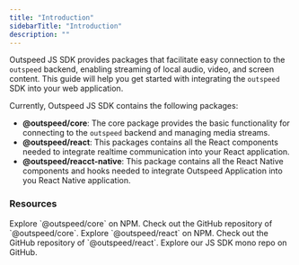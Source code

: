 ```yaml
---
title: "Introduction"
sidebarTitle: "Introduction"
description: ""
---
```


Outspeed JS SDK provides packages that facilitate easy connection to the `outspeed` backend,
enabling streaming of local audio, video, and screen content. This guide will help you get started with integrating
the `outspeed` SDK into your web application.

Currently, Outspeed JS SDK contains the following packages:

- **@outspeed/core**: The core package provides the basic functionality for connecting to the `outspeed` backend and managing media streams.
- **@outspeed/react**: This packages contains all the React components needed to integrate realtime communication into your React application.
- **@outspeed/reacct-native**: This package contains all the React Native components and hooks needed to integrate Outspeed Application into you React Native application.

### Resources

<CardGroup cols={2}>
  <Card
    title="@outspeed/core"
    icon="npm"
    iconType="solid"
    href="https://www.npmjs.com/package/@outspeed/core"
  >
    Explore `@outspeed/core` on NPM.
  </Card>
  <Card
    title="GitHub"
    icon="github"
    iconType="solid"
    href="https://github.com/outspeed-ai/outspeed-js/tree/main/packages/core"
  >
    Check out the GitHub repository of `@outspeed/core`.
  </Card>
</CardGroup>
<CardGroup cols={2}>
  <Card
    title="@outspeed/react"
    icon="npm"
    iconType="solid"
    href="https://www.npmjs.com/package/@outspeed/react"
  >
    Explore `@outspeed/react` on NPM.
  </Card>
  <Card
    title="GitHub"
    icon="github"
    iconType="solid"
    href="https://github.com/outspeed-ai/outspeed-js/tree/main/packages/react"
  >
    Check out the GitHub repository of `@outspeed/react`.
  </Card>
</CardGroup>
<CardGroup cols={1}>
  <Card
    title="Outspeed JS SDK"
    icon="github"
    iconType="solid"
    href="https://github.com/outspeed-ai/outspeed-js"
  >
    Explore our JS SDK mono repo on GitHub.
  </Card>
</CardGroup>
